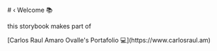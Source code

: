 
<Meta title="Carlos Raul Amaro Ovalle storybook" />

  <div className='sb-section-title'>
    # &#8249; Welcome &#128218;
</div>

<div className="sb-section sb-socials">
<p>this storybook makes part of</p>
[Carlos Raul Amaro Ovalle's Portafolio &#128187;](https://www.carlosraul.am)

</div>

<style>
  {`
  .sb-container {
    margin-bottom: 48px;
  }

  .sb-section {
    width: 100%;
    display: flex;
    flex-direction: row;
    gap: 20px;
  }

  img {
    object-fit: cover;
  }

  .sb-section-title {
    margin-bottom: 32px;
    text-decoration: underline;
  }

  .sb-section a:not(h1 a, h2 a, h3 a) {
    font-size: 14px;
  }

  .sb-socials {
    display: grid;
    grid-template-columns: repeat(4, 1fr);
  }

  .sb-socials p {
    margin-bottom: 10px;
  }

  `}
</style>
